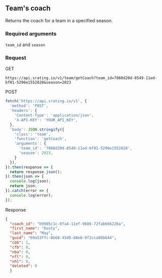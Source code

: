 ## Team's coach
Returns the coach for a team in a specified season.

### Required arguments
`team_id` and `season`

### Request

GET

```console
https://api.srating.io/v1/team/getCoach?team_id=7860d20d-8549-11ed-bf01-5296e1552828&season=2023
```

POST
```js {5} copy filename="javascript"
fetch('https://api.srating.io/v1', {
  'method': 'POST',
  'headers': {
    'Content-Type': 'application/json',
    'X-API-KEY': 'YOUR_API_KEY',
  },
  'body': JSON.stringify({
    'class': 'team',
    'function': 'getCoach',
    'arguments': {
      'team_id': '7860d20d-8549-11ed-bf01-5296e1552828',
      'season': 2023,
    }
  }),
}).then(response => {
  return response.json();
}).then(json => {
  console.log(json);
  return json;
}).catch(error => {
  console.log(error);
});
```

Response
```json
{
  "coach_id": "b9905c1c-0fa4-11ef-9686-72fab666226a",
  "first_name": "Dusty",
  "last_name": "May",
  "guid": "69a53ffc-0b68-45d0-88e0-9f2cca86b644",
  "cbb": 1,
  "cfb": 0,
  "nba": 0,
  "nfl": 0,
  "nhl": 0,
  "deleted": 0
  }
```

